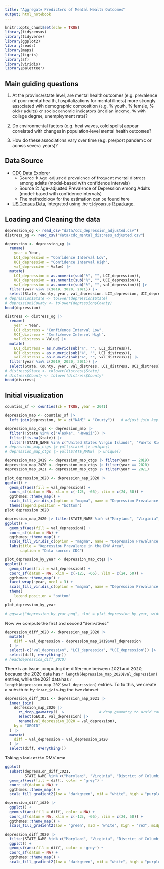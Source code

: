 ```yaml
---
title: "Aggregate Predictors of Mental Health Outcomes"
output: html_notebook
---
```



```r
knitr::opts_chunk$set(echo = TRUE)
library(tidycensus)
library(tidyverse)
library(ggplot2)
library(readr)
library(maps)
library(tigris)
library(sf)
library(viridis)
library(paletteer)
```

## Main guiding questions

1. At the province/state level, are mental health outcomes (e.g. prevalence of poor mental health, hospitalizations for mental illness) more strongly associated with demographic composition (e.g. % youth, % female, % older adults) or socioeconomic indicators (median income, % with college degree, unemployment rate)?

2. Do environmental factors (e.g. heat waves, cold spells) appear correlated with changes in population-level mental health outcomes?

3. How do these associations vary over time (e.g. pre/post pandemic or across several years)?



## Data Source

- [CDC Data Explorer](https://ephtracking.cdc.gov/DataExplorer/)
  - Source 1: Age-adjusted prevalence of frequent mental distress among adults (model-based with confidence intervals)
  - Source 2: Age-adjusted Prevalence of Depression Among Adults (model-based with confidence intervals)
  - The methodology for the estimation can be found [here](https://www.cdc.gov/places/methodology/index.html)
- [US Census Data](https://data.census.gov/), integrated using the `tidycensus` [R package](https://walker-data.com/tidycensus/).


## Loading and Cleaning the data

```r
depression_og <- read_csv("data/cdc_depression_adjusted.csv")
distress_og <- read_csv("data/cdc_mental_distress_adjusted.csv")
```




```r
depression <- depression_og |> 
  rename(
    year = Year,
    LCI_depression = "Confidence Interval Low",
    UCI_depression = "Confidence Interval High", 
    val_depression = Value) |>
  mutate(
    LCI_depression = as.numeric(sub("%", "", LCI_depression)),
    UCI_depression = as.numeric(sub("%", "", UCI_depression)),
    val_depression = as.numeric(sub("%", "", val_depression))) |> 
  filter(year %in% c(2019, 2020, 2021)) |> 
  select(State, County, year, val_depression, LCI_depression, UCI_depression)
# depression$State <- tolower(depression$State)
# depression$County <- tolower(depression$County)
head(depression)
```


```r
distress <- distress_og |> 
  rename(
    year = Year,
    LCI_distress = "Confidence Interval Low",
    UCI_distress = "Confidence Interval High", 
    val_distress = Value) |> 
  mutate(
    LCI_distress = as.numeric(sub("%", "", LCI_distress)),
    UCI_distress = as.numeric(sub("%", "", UCI_distress)),
    val_distress = as.numeric(sub("%", "", val_distress))) |> 
  filter(year %in% c(2019, 2020, 2021)) |> 
  select(State, County, year, val_distress, LCI_distress, UCI_distress)
# distress$State <- tolower(distress$State)
# distress$County <- tolower(distress$County)
head(distress)
```




## Initial visualization

```r
counties_sf <- counties(cb = TRUE, year = 2021)
```


```r
depression_map <- counties_sf |>
  left_join(depression, by = c("NAME" = "County"))   # adjust join key!
```

```r
depression_map_ctgs <- depression_map |> 
  filter(!State %in% c("Alaska", "Hawaii")) |> 
  filter(!is.na(State)) |> 
  filter(!STATE_NAME %in% c("United States Virgin Islands", "Puerto Rico"))
# depression_map_ctgs |> pull(State) |> unique()
# depression_map_ctgs |> pull(STATE_NAME) |> unique()
```

```r
depression_map_2019 <- depression_map_ctgs |> filter(year == 2019)
depression_map_2020 <- depression_map_ctgs |> filter(year == 2020)
depression_map_2021 <- depression_map_ctgs |> filter(year == 2021)
```

```r
plot_depression_2020 <- depression_map_2020 |> 
ggplot() +
  geom_sf(aes(fill = val_depression)) + 
  coord_sf(datum = NA, xlim = c(-125, -66), ylim = c(24, 50)) + 
  ggthemes::theme_map() + 
  scale_fill_viridis_c(option = "magma", name = "Depression Prevalance in %", direction = -1) + 
  theme(legend.position = "bottom")
plot_depression_2020
```

```r
depression_map_2020 |> filter(STATE_NAME %in% c("Maryland", "Virginia", "District of Columbia")) |> 
ggplot() +
  geom_sf(aes(fill = val_depression)) + 
  coord_sf(datum = NA) + 
  ggthemes::theme_map() + 
  scale_fill_viridis_c(option = "magma", name = "Depression Prevalance (in %)", direction = -1) + 
  labs(title = "Depression Prevalence in the DMV Area", 
       caption = "Data source: CDC")
```



```r
plot_depression_by_year <- depression_map_ctgs |> 
ggplot() +
  geom_sf(aes(fill = val_depression)) + 
  coord_sf(datum = NA, xlim = c(-125, -66), ylim = c(24, 50)) + 
  ggthemes::theme_map() + 
  facet_wrap(~year, ncol = 3) + 
  scale_fill_viridis_c(option = "magma", name = "Depression Prevalance in %") + 
  theme(
    legend.position = "bottom"
  )
plot_depression_by_year
```


```r
# ggsave("depression_by_year.png", plot = plot_depression_by_year, width = 24, height = 12, dpi = 300)
```


Now we compute the first and second "derivatives"


```r
depression_diff_2020 <- depression_map_2020 |> 
  mutate(
    diff = val_depression - depression_map_2019$val_depression
  ) |> 
  select(-c("val_depression", "LCI_depression", "UCI_depression")) |> 
  select(diff, everything())
# head(depression_diff_2020)


```

There is an issue computing the difference between 2021 and 2020, because the 2020 data has `r length(depression_map_2020$val_depression)` entries, while the 2021 data has `r length(depression_map_2021$val_depression)` entries. To fix this, we create a substitute by `inner_join`-ing the two dataset. 

```r
depression_diff_2021 <- depression_map_2021 |>
  inner_join(
    depression_map_2020 |>
      st_drop_geometry() |>                # drop geometry to avoid conflicts
      select(GEOID, val_depression) |>
      rename(val_depression_2020 = val_depression),
    by = "GEOID"
  ) |>
  mutate(
    diff = val_depression - val_depression_2020
  ) |>
  select(diff, everything())
```

Taking a look at the DMV area
```r
ggplot(
  subset(depression_diff_2021, 
         STATE_NAME %in% c("Maryland", "Virginia", "District of Columbia"))) + 
  geom_sf(aes(fill = diff), color = "grey") + 
  coord_sf(datum = NA) + 
  ggthemes::theme_map() + 
  scale_fill_gradient2(low = "darkgreen", mid = "white", high = "purple", midpoint = 0)
```



```r
depression_diff_2020 |> 
  ggplot() + 
  geom_sf(aes(fill = diff), color = NA) + 
  coord_sf(datum = NA, xlim = c(-125, -66), ylim = c(24, 50)) + 
  ggthemes::theme_map() + 
  scale_fill_gradient2(low = "green", mid = "white", high = "red", midpoint = 0)
```


```r
depression_diff_2020 |> 
  filter(STATE_NAME %in% c("Maryland", "Virginia", "District of Columbia")) |> 
  ggplot() + 
  geom_sf(aes(fill = diff), color = "grey") + 
  coord_sf(datum = NA) + 
  ggthemes::theme_map() + 
  scale_fill_gradient2(low = "darkgreen", mid = "white", high = "purple", midpoint = 0)
```





